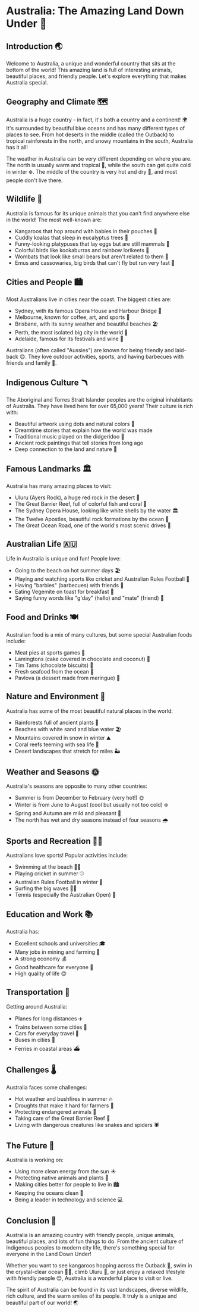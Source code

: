 # Australia: The Amazing Land Down Under 🦘

## Introduction 🌏
Welcome to Australia, a unique and wonderful country that sits at the bottom of the world! This amazing land is full of interesting animals, beautiful places, and friendly people. Let's explore everything that makes Australia special.

## Geography and Climate 🗺️
Australia is a huge country - in fact, it's both a country and a continent! 🌍 It's surrounded by beautiful blue oceans and has many different types of places to see. From hot deserts in the middle (called the Outback) to tropical rainforests in the north, and snowy mountains in the south, Australia has it all!

The weather in Australia can be very different depending on where you are. The north is usually warm and tropical 🌴, while the south can get quite cold in winter ❄️. The middle of the country is very hot and dry 🌵, and most people don't live there.

## Wildlife 🐨
Australia is famous for its unique animals that you can't find anywhere else in the world! The most well-known are:
- Kangaroos that hop around with babies in their pouches 🦘
- Cuddly koalas that sleep in eucalyptus trees 🐨
- Funny-looking platypuses that lay eggs but are still mammals 🦫
- Colorful birds like kookaburras and rainbow lorikeets 🦜
- Wombats that look like small bears but aren't related to them 🐻
- Emus and cassowaries, big birds that can't fly but run very fast 🏃

## Cities and People 🏙️
Most Australians live in cities near the coast. The biggest cities are:
- Sydney, with its famous Opera House and Harbour Bridge 🌉
- Melbourne, known for coffee, art, and sports 🎨
- Brisbane, with its sunny weather and beautiful beaches 🏖️
- Perth, the most isolated big city in the world 🌆
- Adelaide, famous for its festivals and wine 🍷

Australians (often called "Aussies") are known for being friendly and laid-back 😊. They love outdoor activities, sports, and having barbecues with friends and family 🍖.

## Indigenous Culture 🪃
The Aboriginal and Torres Strait Islander peoples are the original inhabitants of Australia. They have lived here for over 65,000 years! Their culture is rich with:
- Beautiful artwork using dots and natural colors 🎨
- Dreamtime stories that explain how the world was made
- Traditional music played on the didgeridoo 🎵
- Ancient rock paintings that tell stories from long ago
- Deep connection to the land and nature 🌿

## Famous Landmarks 🏛️
Australia has many amazing places to visit:
- Uluru (Ayers Rock), a huge red rock in the desert 🗿
- The Great Barrier Reef, full of colorful fish and coral 🐠
- The Sydney Opera House, looking like white shells by the water 🏛️
- The Twelve Apostles, beautiful rock formations by the ocean 🌊
- The Great Ocean Road, one of the world's most scenic drives 🚗

## Australian Life 🇦🇺
Life in Australia is unique and fun! People love:
- Going to the beach on hot summer days 🏖️
- Playing and watching sports like cricket and Australian Rules Football 🏉
- Having "barbies" (barbecues) with friends 🍖
- Eating Vegemite on toast for breakfast 🍞
- Saying funny words like "g'day" (hello) and "mate" (friend) 👋

## Food and Drinks 🍽️
Australian food is a mix of many cultures, but some special Australian foods include:
- Meat pies at sports games 🥧
- Lamingtons (cake covered in chocolate and coconut) 🍰
- Tim Tams (chocolate biscuits) 🍪
- Fresh seafood from the ocean 🦐
- Pavlova (a dessert made from meringue) 🍮

## Nature and Environment 🌿
Australia has some of the most beautiful natural places in the world:
- Rainforests full of ancient plants 🌳
- Beaches with white sand and blue water 🏖️
- Mountains covered in snow in winter ⛰️
- Coral reefs teeming with sea life 🐠
- Desert landscapes that stretch for miles 🏜️

## Weather and Seasons 🌞
Australia's seasons are opposite to many other countries:
- Summer is from December to February (very hot!) 🌞
- Winter is from June to August (cool but usually not too cold) ❄️
- Spring and Autumn are mild and pleasant 🌸
- The north has wet and dry seasons instead of four seasons 🌧️

## Sports and Recreation 🏃‍♂️
Australians love sports! Popular activities include:
- Swimming at the beach 🏊‍♂️
- Playing cricket in summer ⚾
- Australian Rules Football in winter 🏉
- Surfing the big waves 🏄‍♂️
- Tennis (especially the Australian Open) 🎾

## Education and Work 📚
Australia has:
- Excellent schools and universities 🎓
- Many jobs in mining and farming 👷
- A strong economy 💰
- Good healthcare for everyone 🏥
- High quality of life 😊

## Transportation 🚗
Getting around Australia:
- Planes for long distances ✈️
- Trains between some cities 🚂
- Cars for everyday travel 🚗
- Buses in cities 🚌
- Ferries in coastal areas ⛴️

## Challenges 🌡️
Australia faces some challenges:
- Hot weather and bushfires in summer 🔥
- Droughts that make it hard for farmers 🌾
- Protecting endangered animals 🐨
- Taking care of the Great Barrier Reef 🐠
- Living with dangerous creatures like snakes and spiders 🕷️

## The Future 🔮
Australia is working on:
- Using more clean energy from the sun ☀️
- Protecting native animals and plants 🌿
- Making cities better for people to live in 🏙️
- Keeping the oceans clean 🌊
- Being a leader in technology and science 💻

## Conclusion 🌟
Australia is an amazing country with friendly people, unique animals, beautiful places, and lots of fun things to do. From the ancient culture of Indigenous peoples to modern city life, there's something special for everyone in the Land Down Under! 

Whether you want to see kangaroos hopping across the Outback 🦘, swim in the crystal-clear ocean 🏊‍♂️, climb Uluru 🗿, or just enjoy a relaxed lifestyle with friendly people 😊, Australia is a wonderful place to visit or live.

The spirit of Australia can be found in its vast landscapes, diverse wildlife, rich culture, and the warm smiles of its people. It truly is a unique and beautiful part of our world! 🌏
